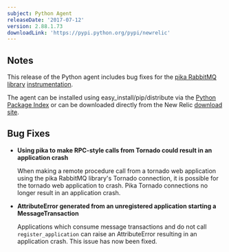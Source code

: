 ```yaml
---
subject: Python Agent
releaseDate: '2017-07-12'
version: 2.88.1.73
downloadLink: 'https://pypi.python.org/pypi/newrelic'
---
```


## Notes

This release of the Python agent includes bug fixes for the [pika RabbitMQ library](https://pypi.python.org/pypi/pika) [instrumentation](https://docs.newrelic.com/docs/agents/python-agent/supported-features/use-rabbitmq-message-queues).

The agent can be installed using easy_install/pip/distribute via the [Python Package Index](https://pypi.python.org/pypi/newrelic) or can be downloaded directly from the New Relic [download site](http://download.newrelic.com/python_agent/release/).

## Bug Fixes

* **Using pika to make RPC-style calls from Tornado could result in an application crash**

  When making a remote procedure call from a tornado web application using the pika RabbitMQ library's Tornado connection, it is possible for the tornado web application to crash. Pika Tornado connections no longer result in an application crash.
* **AttributeError generated from an unregistered application starting a MessageTransaction**

  Applications which consume message transactions and do not call `register_application` can raise an AttributeError resulting in an application crash. This issue has now been fixed.
